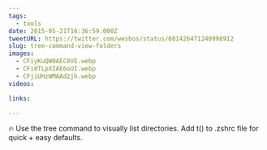 ```yaml
---
tags:
  - tools
date: 2015-05-21T16:36:59.000Z
tweetURL: https://twitter.com/wesbos/status/601426471240998912
slug: tree-command-view-folders
images:
  - CFiyKuQW0AEC0VE.webp
  - CFi0TLpXIAE6oUI.webp
  - CFjiUHzWMAAd2jh.webp
videos:

links:

---
```

🔥 Use the tree command to visually list directories. Add t() to .zshrc file for quick + easy defaults.
